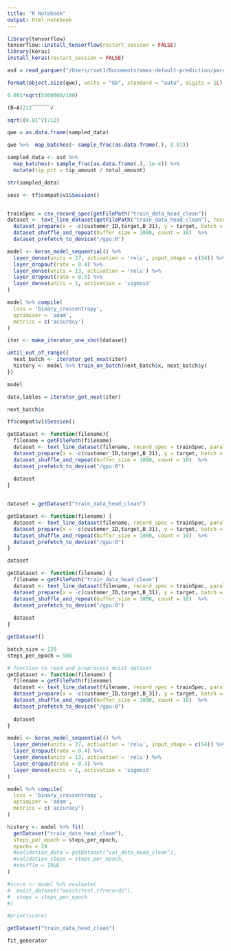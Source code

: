 ```yaml
---
title: "R Notebook"
output: html_notebook
---
```


```r
library(tensorflow)
tensorflow::install_tensorflow(restart_session = FALSE)
library(keras)
install_keras(restart_session = FALSE)
```



```r
asd = read_parquet("/Users/root1/Documents/amex-default-prediction/parquet/train.parquet")
```


```r
format(object.size(qwe), units = "Gb", standard = "auto", digits = 1L)
```


```r
0.001*sqrt(5500000/100)
```


```r
(B−A)212‾‾‾‾‾‾√
```

```r
sqrt((0.01^2)/12)
```

```r
qwe = as.data.frame(sampled_data)
```

```r
qwe %>%  map_batches(~ sample_frac(as.data.frame(.), 0.01))
```

```r
sampled_data <- asd %>%
  map_batches(~ sample_frac(as.data.frame(.), 1e-4)) %>%
  mutate(tip_pct = tip_amount / total_amount)

```

```r
str(sampled_data)
```

```r



sess <- tf$compat$v1$Session()


trainSpec = csv_record_spec(getFilePath("train_data_head_clean"))
dataset <- text_line_dataset(getFilePath("train_data_head_clean"), record_spec = trainSpec, parallel_records = 4) %>%
  dataset_prepare(x = -c(customer_ID,target,B_31), y = target, batch = 128) %>% 
  dataset_shuffle_and_repeat(buffer_size = 1000, count = 10)  %>% 
  dataset_prefetch_to_device("/gpu:0")

model <- keras_model_sequential() %>%
  layer_dense(units = 27, activation = 'relu', input_shape = c(54)) %>%
  layer_dropout(rate = 0.4) %>%
  layer_dense(units = 13, activation = 'relu') %>%
  layer_dropout(rate = 0.3) %>%
  layer_dense(units = 1, activation = 'sigmoid'
)

model %>% compile(
  loss = 'binary_crossentropy',
  optimizer = 'adam',
  metrics = c('accuracy')
)

iter <- make_iterator_one_shot(dataset)

until_out_of_range({
  next_batch <- iterator_get_next(iter)
  history <- model %>% train_on_batch(next_batch$x, next_batch$y)
})

```

```r
model
```


```r
data,lables = iterator_get_next(iter)
```

```r
next_batch$x
```

```r
tf$compat$v1$Session()
```
```r
getDataset <- function(filename){
  filename = getFilePath(filename)
  dataset <- text_line_dataset(filename, record_spec = trainSpec, parallel_records = 4) %>%
  dataset_prepare(x = -c(customer_ID,target,B_31), y = target, batch = 128) %>% 
  dataset_shuffle_and_repeat(buffer_size = 1000, count = 10)  %>% 
  dataset_prefetch_to_device("/gpu:0")
  
  dataset
}


dataset = getDataset("train_data_head_clean")
```


```r
getDataset <- function(filename) {
  dataset <- text_line_dataset(filename, record_spec = trainSpec, parallel_records = 4) %>%
  dataset_prepare(x = -c(customer_ID,target,B_31), y = target, batch = 128) %>% 
  dataset_shuffle_and_repeat(buffer_size = 1000, count = 10)  %>% 
  dataset_prefetch_to_device("/gpu:0")
}
```

```r
dataset
```

```r
getDataset <- function(filename) {
  filename = getFilePath("train_data_head_clean")
  dataset <- text_line_dataset(filename, record_spec = trainSpec, parallel_records = 4) %>%
  dataset_prepare(x = -c(customer_ID,target,B_31), y = target, batch = 128) %>% 
  dataset_shuffle_and_repeat(buffer_size = 1000, count = 10)  %>% 
  dataset_prefetch_to_device("/gpu:0")
  
  dataset
}

getDataset()
```

```r

batch_size = 128
steps_per_epoch = 500

# function to read and preprocess mnist dataset
getDataset <- function(filename) {
  filename = getFilePath(filename)
  dataset <- text_line_dataset(filename, record_spec = trainSpec, parallel_records = 4) %>%
  dataset_prepare(x = -c(customer_ID,target,B_31), y = target, batch = 128) %>% 
  dataset_shuffle_and_repeat(buffer_size = 1000, count = 10)  %>% 
  dataset_prefetch_to_device("/gpu:0")
  
  dataset
}

model <- keras_model_sequential() %>%
  layer_dense(units = 27, activation = 'relu', input_shape = c(54)) %>%
  layer_dropout(rate = 0.4) %>%
  layer_dense(units = 13, activation = 'relu') %>%
  layer_dropout(rate = 0.3) %>%
  layer_dense(units = 1, activation = 'sigmoid'
)

model %>% compile(
  loss = 'binary_crossentropy',
  optimizer = 'adam',
  metrics = c('accuracy')
)

history <- model %>% fit(
  getDataset("train_data_head_clean"),
  steps_per_epoch = steps_per_epoch,
  epochs = 20
  #validation_data = getDataset("val_data_head_clean"),
  #validation_steps = steps_per_epoch,
  #shuffle = TRUE
)

#score <- model %>% evaluate(
#  mnist_dataset("mnist/test.tfrecords"),
#  steps = steps_per_epoch
#)

#print(score)
```


```r
getDataset("train_data_head_clean")
```

```r
fit_generator
```

